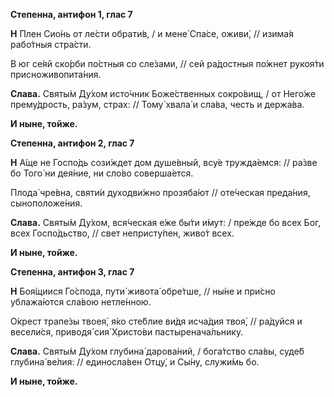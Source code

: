 **Степенна, антифон 1, глас 7**

**Н** Плен Сио́нь от ле́сти обрати́в, / и мене́ Спа́се, оживи́, // изима́я рабо́тныя стра́сти.

В юг се́яй ско́рби по́стныя со сле́зами, // сей ра́достныя по́жнет рукоя́ти присноживопита́ния.

**Слава.** Святы́м Ду́хом исто́чник Боже́ственных сокро́вищ, / от Него́же прему́дрость, ра́зум, страх: // Тому́ хвала́ и сла́ва, честь и держа́ва.

**И ныне, тойже.**

**Степенна, антифон 2, глас 7**

**Н** А́ще не Госпо́дь сози́ждет дом душе́вный, всу́е тружда́емся: // ра́зве бо Того́ ни дея́ние, ни сло́во соверша́ется.

Плода́ чре́вна, святи́и духодви́жно прозяба́ют // оте́ческая преда́ния, сыноположе́ния.

**Слава.** Святы́м Ду́хом, вся́ческая е́же бы́ти и́мут: / пре́жде бо всех Бог, всех Госпо́дьство, // свет непристу́пен, живо́т всех.

**И ныне, тойже.**

**Степенна, антифон 3, глас 7**

**Н** Боя́щиися Го́спода, пути́ живота́ обре́тше, // ны́не и при́сно ублажа́ются сла́вою нетле́нною.

О́крест трапе́зы твоея́, я́ко сте́блие ви́дя исча́дия твоя́, // ра́дуйся и весели́ся, приводя́ сия́ Христо́ви пастыренача́льнику.

**Слава.** Святы́м Ду́хом глубина́ дарова́ний, / бога́тство сла́вы, суде́б глубина́ ве́лия: // единосла́вен Отцу́, и Сы́ну, служи́мь бо.

**И ныне, тойже.**
